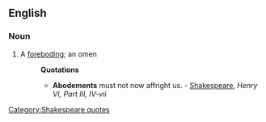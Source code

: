 ==English==

===Noun===
{{en-noun}}

# {{obsolete}} A [[foreboding]]; an omen
#:'''Quotations'''
#:*'''Abodements''' must not now affright us. - [[w:Shakespeare|Shakespeare]], ''Henry VI, Part III, IV-vii''

[[Category:Shakespeare quotes]]